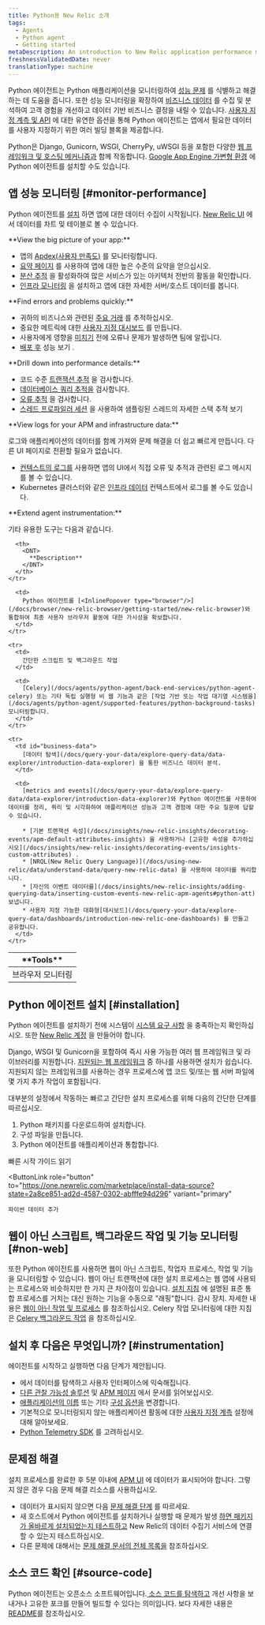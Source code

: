 ```yaml
---
title: Python용 New Relic 소개
tags:
  - Agents
  - Python agent
  - Getting started
metaDescription: An introduction to New Relic application performance monitoring (APM) for Python applications.
freshnessValidatedDate: never
translationType: machine
---
```


Python 에이전트는 Python 애플리케이션을 모니터링하여 [성능 문제](#monitor-performance) 를 식별하고 해결하는 데 도움을 줍니다. 또한 성능 모니터링을 확장하여 [비즈니스 데이터](#business-data) 를 수집 및 분석하여 고객 경험을 개선하고 데이터 기반 비즈니스 결정을 내릴 수 있습니다. [사용자 지정 계측 및 API](/docs/agents/python-agent/custom-instrumentation/python-custom-instrumentation) 에 대한 유연한 옵션을 통해 Python 에이전트는 앱에서 필요한 데이터를 사용자 지정하기 위한 여러 빌딩 블록을 제공합니다.

Python은 Django, Gunicorn, WSGI, CherryPy, uWSGI 등을 포함한 다양한 [웹 프레임워크 및 호스팅 메커니즘과](/docs/agents/python-agent/getting-started/instrumented-python-packages) 함께 작동합니다. [Google App Engine 가변형 환경](/docs/agents/python-agent/hosting-services/install-new-relic-python-agent-gae-flexible-environment) 에 Python 에이전트를 설치할 수도 있습니다.

## 앱 성능 모니터링 [#monitor-performance]

Python 에이전트를 [설치](#installation) 하면 앱에 대한 데이터 수집이 시작됩니다. [New Relic UI](/docs/new-relic-one/use-new-relic-one/get-started/introduction-new-relic-one) 에서 데이터를 차트 및 테이블로 볼 수 있습니다.

<DNT>
  **View the big picture of your app:**
</DNT>

* 앱의 [Apdex(사용자 만족도)](/docs/apm/new-relic-apm/apdex/apdex-measuring-user-satisfaction) 를 모니터링합니다.
* [요약 페이지](/docs/apm/applications-menu/monitoring/apm-overview-page) 를 사용하여 앱에 대한 높은 수준의 요약을 얻으십시오.
* [분산 추적](/docs/apm/distributed-tracing/getting-started/introduction-distributed-tracing) 을 활성화하여 많은 서비스가 있는 아키텍처 전반의 활동을 확인합니다.
* [인프라 모니터링](/docs/infrastructure/new-relic-infrastructure/getting-started/introduction-new-relic-infrastructure) 을 설치하고 앱에 대한 자세한 서버/호스트 데이터를 봅니다.

<DNT>
  **Find errors and problems quickly:**
</DNT>

* 귀하의 비즈니스와 관련된 [주요 거래](/docs/apm/transactions/key-transactions/key-transactions-tracking-important-transactions-or-events) 를 추적하십시오.
* 중요한 메트릭에 대한 [사용자 지정 대시보드](/docs/dashboards/new-relic-dashboards/custom-dashboards/custom-dashboards) 를 만듭니다.
* 사용자에게 영향을 [미치기](/docs/alerts/alert-policies/understanding-alert-policies/alerting-new-relic) 전에 오류나 문제가 발생하면 팀에 알립니다.
* [배포 후](/docs/apm/applications-menu/events/deployments-page) 성능 보기 .

<DNT>
  **Drill down into performance details:**
</DNT>

* 코드 수준 [트랜잭션 추적](/docs/apm/transactions/transaction-traces/transaction-traces) 을 검사합니다.
* [데이터베이스 쿼리 추적을](/apm/transactions/transaction-traces/troubleshoot-sql-statements) 검사합니다.
* [오류 추적](/docs/apm/applications-menu/events/view-apm-error-analytics) 을 검사합니다.
* [스레드 프로파일러 세션](/docs/apm/applications-menu/events/thread-profiler-tool) 을 사용하여 샘플링된 스레드의 자세한 스택 추적 보기

<DNT>
  **View logs for your APM and infrastructure data:**
</DNT>

로그와 애플리케이션의 데이터를 함께 가져와 문제 해결을 더 쉽고 빠르게 만듭니다. 다른 UI 페이지로 전환할 필요가 없습니다.

* [컨텍스트의 로그를](/docs/logs/logs-context/configure-logs-context-python/) 사용하면 앱의 UI에서 직접 오류 및 추적과 관련된 로그 메시지를 볼 수 있습니다.
* Kubernetes 클러스터와 같은 [인프라 데이터](/docs/logs/forward-logs/forward-your-logs-using-infrastructure-agent/) 컨텍스트에서 로그를 볼 수도 있습니다.

<DNT>
  **Extend agent instrumentation:**
</DNT>

기타 유용한 도구는 다음과 같습니다.

<table>
  <thead>
    <tr>
      <th style={{ width: "200px" }}>
        <DNT>
          **Tools**
        </DNT>
      </th>

      <th>
        <DNT>
          **Description**
        </DNT>
      </th>
    </tr>
  </thead>

  <tbody>
    <tr>
      <td>
        브라우저 모니터링
      </td>

      <td>
        Python 에이전트를 [<InlinePopover type="browser"/>](/docs/browser/new-relic-browser/getting-started/new-relic-browser)와 통합하여 최종 사용자 브라우저 활동에 대한 가시성을 확보합니다.
      </td>
    </tr>

    <tr>
      <td>
        간단한 스크립트 및 백그라운드 작업
      </td>

      <td>
        [Celery](/docs/agents/python-agent/back-end-services/python-agent-celery) 또는 기타 독립 실행형 비 웹 기능과 같은 [작업 기반 또는 작업 대기열 시스템을](/docs/agents/python-agent/supported-features/python-background-tasks) 모니터링합니다.
      </td>
    </tr>

    <tr>
      <td id="business-data">
        [데이터 탐색](/docs/query-your-data/explore-query-data/data-explorer/introduction-data-explorer) 을 통한 비즈니스 데이터 분석.
      </td>

      <td>
        [metrics and events](/docs/query-your-data/explore-query-data/data-explorer/introduction-data-explorer)와 Python 에이전트를 사용하여 데이터를 정리, 쿼리 및 시각화하여 애플리케이션 성능과 고객 경험에 대한 주요 질문에 답할 수 있습니다.

        * [기본 트랜잭션 속성](/docs/insights/new-relic-insights/decorating-events/apm-default-attributes-insights) 을 사용하거나 [고유한 속성을 추가하십시오](/docs/insights/new-relic-insights/decorating-events/insights-custom-attributes) .
        * [NRQL(New Relic Query Language)](/docs/using-new-relic/data/understand-data/query-new-relic-data) 을 사용하여 데이터를 쿼리합니다.
        * [자신의 이벤트 데이터를](/docs/insights/new-relic-insights/adding-querying-data/inserting-custom-events-new-relic-apm-agents#python-att) 보냅니다.
        * 사용자 지정 가능한 대화형[대시보드](/docs/query-your-data/explore-query-data/dashboards/introduction-new-relic-one-dashboards) 를 만들고 공유합니다.
      </td>
    </tr>
  </tbody>
</table>

## Python 에이전트 설치 [#installation]

Python 에이전트를 설치하기 전에 시스템이 [시스템 요구 사항](/docs/agents/python-agent/getting-started/compatibility-requirements-python-agent) 을 충족하는지 확인하십시오. 또한 [New Relic 계정](https://newrelic.com/signup) 을 만들어야 합니다.

Django, WSGI 및 Gunicorn을 포함하여 즉시 사용 가능한 여러 웹 프레임워크 및 라이브러리를 지원합니다. [지원되는 웹 프레임워크](/docs/agents/python-agent/getting-started/instrumented-python-packages) 중 하나를 사용하면 설치가 쉽습니다. 지원되지 않는 프레임워크를 사용하는 경우 프로세스에 앱 코드 및/또는 웹 서버 파일에 몇 가지 추가 작업이 포함됩니다.

대부분의 설정에서 작동하는 빠르고 간단한 설치 프로세스를 위해 다음의 간단한 단계를 따르십시오.

1. Python 패키지를 다운로드하여 설치합니다.
2. 구성 파일을 만듭니다.
3. Python 에이전트를 애플리케이션과 통합합니다.

<ButtonGroup>
  <ButtonLink
    role="button"
    to="/docs/agents/python-agent/getting-started/python-agent-quick-start"
    variant="normal"
  >
    빠른 시작 가이드 읽기
  </ButtonLink>

  <ButtonLink
    role="button"
    to="https://one.newrelic.com/marketplace/install-data-source?state=2a8ce851-ad2d-4587-0302-abfffe94d296"
    variant="primary"
  >
    파이썬 데이터 추가
  </ButtonLink>
</ButtonGroup>

## 웹이 아닌 스크립트, 백그라운드 작업 및 기능 모니터링 [#non-web]

또한 Python 에이전트를 사용하면 웹이 아닌 스크립트, 작업자 프로세스, 작업 및 기능을 모니터링할 수 있습니다. 웹이 아닌 트랜잭션에 대한 설치 프로세스는 웹 앱에 사용되는 프로세스와 비슷하지만 한 가지 큰 차이점이 있습니다. [설치 지침](/docs/agents/python-agent/getting-started/python-agent-quick-start) 에 설명된 표준 통합 프로세스를 거치는 대신 원하는 기능을 수동으로 "래핑"합니다. 감시 장치. 자세한 내용은 [웹이 아닌 작업 및 프로세스](/docs/agents/python-agent/supported-features/python-background-tasks) 를 참조하십시오. Celery 작업 모니터링에 대한 지침은 [Celery 백그라운드 작업](/docs/agents/python-agent/back-end-services/python-agent-celery) 을 참조하십시오.

## 설치 후 다음은 무엇입니까? [#instrumentation]

에이전트를 시작하고 실행하면 다음 단계가 제안됩니다.

* 에서 데이터를 탐색하고 사용자 인터페이스에 익숙해집니다.
* [다른 관찰 가능성 솔루션](/docs/full-stack-observability/monitor-everything/get-started-new-relic-monitoring-tools/get-started-full-stack-observability) 및 [APM 페이지](/docs/apm) 에서 문서를 읽어보십시오.
* [애플리케이션의 이름](/docs/agents/manage-apm-agents/app-naming/rename-your-application) 또는 기타 [구성 옵션을](/docs/agents/python-agent/installation-configuration/python-agent-configuration) 변경합니다.
* 기본적으로 모니터링되지 않는 애플리케이션 활동에 대한 [사용자 지정 계측](/docs/agents/python-agent/custom-instrumentation/python-custom-instrumentation) 설정에 대해 알아보세요.
* [Python Telemetry SDK](/docs/data-ingest-apis/get-data-new-relic/new-relic-sdks/telemetry-sdks-send-custom-telemetry-data-new-relic) 를 고려하십시오.

## 문제점 해결

설치 프로세스를 완료한 후 5분 이내에 [APM UI](/docs/apm/applications-menu/monitoring/apm-overview-page) 에 데이터가 표시되어야 합니다. 그렇지 않은 경우 다음 문제 해결 리소스를 사용하십시오.

* 데이터가 표시되지 않으면 다음 [문제 해결 단계](/docs/agents/python-agent/troubleshooting/no-data-appears-python) 를 따르세요.
* 새 호스트에서 Python 에이전트를 설치하거나 실행할 때 문제가 발생 [하면 패키지가 올바르게 설치되었는지 테스트하고](/docs/agents/python-agent/installation-configuration/testing-python-agent) New Relic의 데이터 수집기 서비스에 연결할 수 있는지 테스트하십시오.
* 다른 문제에 대해서는 [문제 해결 문서의 전체 목록을](/docs/agents/python-agent/troubleshooting/) 참조하십시오.

## 소스 코드 확인 [#source-code]

Python 에이전트는 오픈소스 소프트웨어입니다.[ 소스 코드를 탐색하고](https://github.com/newrelic/newrelic-python-agent) 개선 사항을 보내거나 고유한 포크를 만들어 빌드할 수 있다는 의미입니다. 보다 자세한 내용은 [README](https://github.com/newrelic/newrelic-python-agent/blob/main/README.rst)를 참조하십시오.